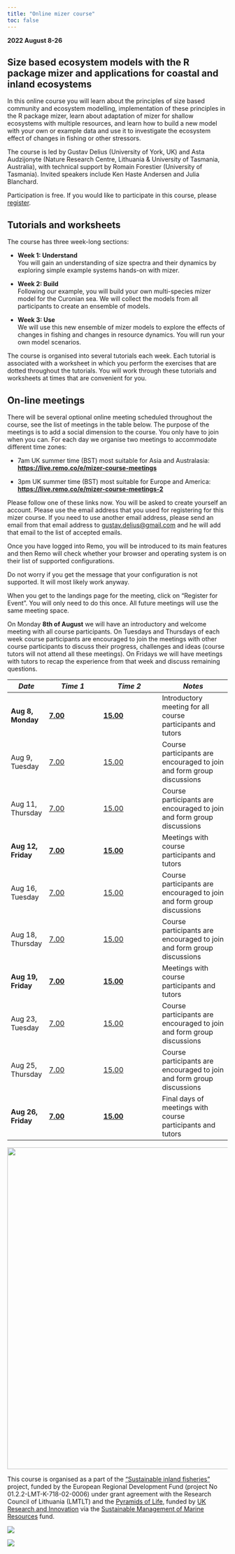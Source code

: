 ```yaml
---
title: "Online mizer course"
toc: false
---
```


**2022 August 8-26**

## Size based ecosystem models with the R package mizer and applications for coastal and inland ecosystems

In this online course you will learn about the principles of size based community and ecosystem modelling, implementation of these principles in the R package mizer, learn about adaptation of mizer for shallow ecosystems with multiple resources, and learn how to build a new model with your own or example data and use it to investigate the ecosystem effect of changes in fishing or other stressors.

The course is led by Gustav Delius (University of York, UK) and Asta Audzijonyte (Nature Research Centre, Lithuania & University of Tasmania, Australia), with technical support by Romain Forestier (University of Tasmania). Invited speakers include Ken Haste Andersen and Julia Blanchard.

Participation is free. If you would like to participate in this course, please [register](https://docs.google.com/forms/d/e/1FAIpQLSeLGJfGQ1IBa5ZozqWTGIXX17xF73kPHKYhAFFa0H2nn4CT4Q/viewform?vc=0&c=0&w=1&flr=0).

## Tutorials and worksheets

The course has three week-long sections:

-   **Week 1: Understand**\
    You will gain an understanding of size spectra and their dynamics by exploring simple example systems hands-on with mizer.

-   **Week 2: Build**\
    Following our example, you will build your own multi-species mizer model for the Curonian sea. We will collect the models from all participants to create an ensemble of models.

-   **Week 3: Use**\
    We will use this new ensemble of mizer models to explore the effects of changes in fishing and changes in resource dynamics. You will run your own model scenarios.

The course is organised into several tutorials each week. Each tutorial is associated with a worksheet in which you perform the exercises that are dotted throughout the tutorials. You will work through these tutorials and worksheets at times that are convenient for you.

## On-line meetings

There will be several optional online meeting scheduled throughout the course, see the list of meetings in the table below. The purpose of the meetings is to add a social dimension to the course. You only have to join when you can. For each day we organise two meetings to accommodate different time zones:

-   7am UK summer time (BST) most suitable for Asia and Australasia:\
    [**https://live.remo.co/e/mizer-course-meetings**](https://live.remo.co/e/mizer-course-meetings)

-   3pm UK summer time (BST) most suitable for Europe and America:\
    [**https://live.remo.co/e/mizer-course-meetings-2**](https://live.remo.co/e/mizer-course-meetings-2)

Please follow one of these links now. You will be asked to create yourself an account. Please use the email address that you used for registering for this mizer course. If you need to use another email address, please send an email from that email address to [gustav.delius\@gmail.com](mailto:gustav.delius@gmail.com) and he will add that email to the list of accepted emails.

Once you have logged into Remo, you will be introduced to its main features and then Remo will check whether your browser and operating system is on their list of supported configurations.

::: {.callout-important collapse="false"}
Do not worry if you get the message that your configuration is not supported. It will most likely work anyway.
:::

When you get to the landings page for the meeting, click on "Register for Event". You will only need to do this once. All future meetings will use the same meeting space.

On Monday **8th of August** we will have an introductory and welcome meeting with all course participants. On Tuesdays and Thursdays of each week course participants are encouraged to join the meetings with other course participants to discuss their progress, challenges and ideas (course tutors will not attend all these meetings). On Fridays we will have meetings with tutors to recap the experience from that week and discuss remaining questions.

| *Date*             | *Time 1*                                                 | *Time 2*                                                    | *Notes*                                                               |
|--------------------|----------------------------------------------------------|-------------------------------------------------------------|-----------------------------------------------------------------------|
| **Aug 8, Monday**  | [**7.00**](https://live.remo.co/e/mizer-course-meetings) | [**15.00**](https://live.remo.co/e/mizer-course-meetings-2) | Introductory meeting for all course participants and tutors           |
| Aug 9, Tuesday     | [7.00](https://live.remo.co/e/mizer-course-meetings)     | [15.00](https://live.remo.co/e/mizer-course-meetings-2)     | Course participants are encouraged to join and form group discussions |
| Aug 11, Thursday   | [7.00](https://live.remo.co/e/mizer-course-meetings)     | [15.00](https://live.remo.co/e/mizer-course-meetings-2)     | Course participants are encouraged to join and form group discussions |
| **Aug 12, Friday** | [**7.00**](https://live.remo.co/e/mizer-course-meetings) | [**15.00**](https://live.remo.co/e/mizer-course-meetings-2) | Meetings with course participants and tutors                          |
| Aug 16, Tuesday    | [7.00](https://live.remo.co/e/mizer-course-meetings)     | [15.00](https://live.remo.co/e/mizer-course-meetings-2)     | Course participants are encouraged to join and form group discussions |
| Aug 18, Thursday   | [7.00](https://live.remo.co/e/mizer-course-meetings)     | [15.00](https://live.remo.co/e/mizer-course-meetings-2)     | Course participants are encouraged to join and form group discussions |
| **Aug 19, Friday** | [**7.00**](https://live.remo.co/e/mizer-course-meetings) | [**15.00**](https://live.remo.co/e/mizer-course-meetings-2) | Meetings with course participants and tutors                          |
| Aug 23, Tuesday    | [7.00](https://live.remo.co/e/mizer-course-meetings)     | [15.00](https://live.remo.co/e/mizer-course-meetings-2)     | Course participants are encouraged to join and form group discussions |
| Aug 25, Thursday   | [7.00](https://live.remo.co/e/mizer-course-meetings)     | [15.00](https://live.remo.co/e/mizer-course-meetings-2)     | Course participants are encouraged to join and form group discussions |
| **Aug 26, Friday** | [**7.00**](https://live.remo.co/e/mizer-course-meetings) | [**15.00**](https://live.remo.co/e/mizer-course-meetings-2) | Final days of meetings with course participants and tutors            |

![](images/paste-3ABCF373.png){width="734"}

This course is organised as a part of the ["Sustainable inland fisheries"](https://sif.lt) project, funded by the European Regional Development Fund (project No 01.2.2-LMT-K-718-02-0006) under grant agreement with the Research Council of Lithuania (LMTLT) and the [Pyramids of Life](https://pyramidsoflife.york.ac.uk/), funded by [UK Research and Innovation](https://www.ukri.org/) via the [Sustainable Management of Marine Resources](https://www.smmr.org.uk/) fund.

::: {layout-ncol="2"}
![](images/smmr-blue.png)

![](images/UOY-Logo.png)
:::
